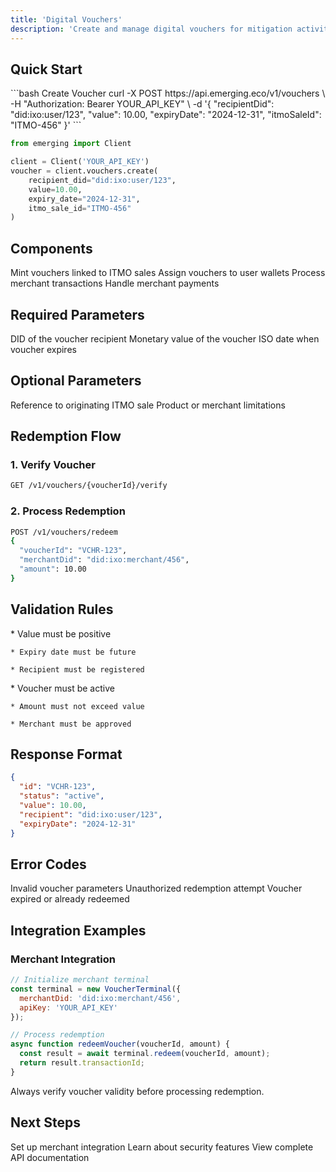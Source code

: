```yaml
---
title: 'Digital Vouchers'
description: 'Create and manage digital vouchers for mitigation activity incentives'
---
```


## Quick Start

<CodeGroup>
  ```bash Create Voucher
  curl -X POST https://api.emerging.eco/v1/vouchers \
    -H "Authorization: Bearer YOUR_API_KEY" \
    -d '{
      "recipientDid": "did:ixo:user/123",
      "value": 10.00,
      "expiryDate": "2024-12-31",
      "itmoSaleId": "ITMO-456"
    }'
  ```

  ```python
  from emerging import Client

  client = Client('YOUR_API_KEY')
  voucher = client.vouchers.create(
      recipient_did="did:ixo:user/123",
      value=10.00,
      expiry_date="2024-12-31",
      itmo_sale_id="ITMO-456"
  )
  ```
</CodeGroup>

## Components

<CardGroup>
  <Card title="Issuance" icon="ticket">
    Mint vouchers linked to ITMO sales
  </Card>

  <Card title="Distribution" icon="share-nodes">
    Assign vouchers to user wallets
  </Card>

  <Card title="Redemption" icon="shop">
    Process merchant transactions
  </Card>

  <Card title="Settlement" icon="money-bill-transfer">
    Handle merchant payments
  </Card>
</CardGroup>

## Required Parameters

<ResponseField name="recipientDid" type="string" required>
  DID of the voucher recipient
</ResponseField>

<ResponseField name="value" type="number" required>
  Monetary value of the voucher
</ResponseField>

<ResponseField name="expiryDate" type="string" required>
  ISO date when voucher expires
</ResponseField>

## Optional Parameters

<ResponseField name="itmoSaleId" type="string">
  Reference to originating ITMO sale
</ResponseField>

<ResponseField name="restrictions" type="array">
  Product or merchant limitations
</ResponseField>

## Redemption Flow

### 1. Verify Voucher

```bash
GET /v1/vouchers/{voucherId}/verify
```

### 2. Process Redemption

```bash
POST /v1/vouchers/redeem
{
  "voucherId": "VCHR-123",
  "merchantDid": "did:ixo:merchant/456",
  "amount": 10.00
}
```

## Validation Rules

<AccordionGroup>
  <Accordion title="Creation Rules">
    * Value must be positive

    * Expiry date must be future

    * Recipient must be registered
  </Accordion>

  <Accordion title="Redemption Rules">
    * Voucher must be active

    * Amount must not exceed value

    * Merchant must be approved
  </Accordion>
</AccordionGroup>

## Response Format

```json
{
  "id": "VCHR-123",
  "status": "active",
  "value": 10.00,
  "recipient": "did:ixo:user/123",
  "expiryDate": "2024-12-31"
}
```

## Error Codes

<ResponseField name="400" type="error">
  Invalid voucher parameters
</ResponseField>

<ResponseField name="403" type="error">
  Unauthorized redemption attempt
</ResponseField>

<ResponseField name="410" type="error">
  Voucher expired or already redeemed
</ResponseField>

## Integration Examples

### Merchant Integration

```javascript
// Initialize merchant terminal
const terminal = new VoucherTerminal({
  merchantDid: 'did:ixo:merchant/456',
  apiKey: 'YOUR_API_KEY'
});

// Process redemption
async function redeemVoucher(voucherId, amount) {
  const result = await terminal.redeem(voucherId, amount);
  return result.transactionId;
}
```

<Note>
  Always verify voucher validity before processing redemption.
</Note>

## Next Steps

<CardGroup>
  <Card title="Merchant Guide" icon="store">
    Set up merchant integration
  </Card>

  <Card title="Security Guide" icon="shield-check">
    Learn about security features
  </Card>

  <Card title="API Reference" icon="book">
    View complete API documentation
  </Card>
</CardGroup>